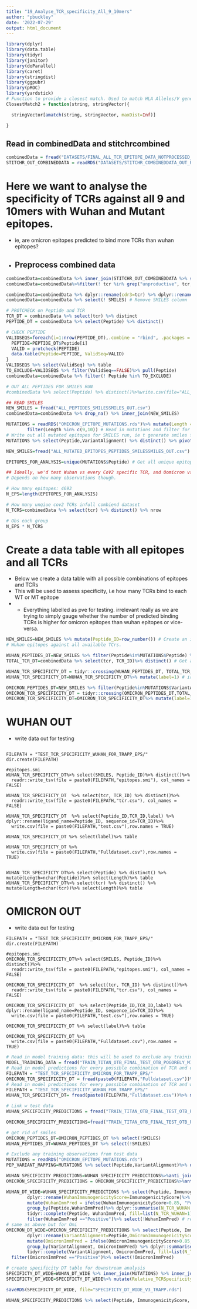 ```yaml
---
title: "19_Analyse_TCR_specificity_All_9_10mers"
author: "pbuckley"
date: '2022-07-29'
output: html_document
---
```


```r
library(dplyr)
library(data.table)
library(tidyr)
library(janitor)
library(doParallel)
library(caret)
library(stringdist)
library(ggpubr)
library(pROC)
library(yardstick)
# Function to provide a closest match. Used to match HLA Alleles/V genes across mixed output styles.
ClosestMatch2 = function(string, stringVector){

  stringVector[amatch(string, stringVector, maxDist=Inf)]

}
```


## Read in combinedData and stitchrcombined

```r
combinedData = fread("DATASETS/FINAL_ALL_TCR_EPITOPE_DATA_NOTPROCESSED_TCRFULL.csv") # This is the combined data from all datasets.
STITCHR_OUT_COMBINEDDATA = readRDS("DATASETS/STITCHR_COMBINEDDATA_OUT_PROCESSED.rds") # STICHR info

```

# Here we want to analyse the specificity of TCRs against all 9 and 10mers with Wuhan and Mutant epitopes.
- ie, are omicron epitopes predicted to bind more TCRs than wuhan epitopes?
-
## Preprocess combined data

```r

combinedData=combinedData %>% inner_join(STITCHR_OUT_COMBINEDDATA %>% select(TCR_ID, TRB_aa_no_leader_no_constant, TRBV, TRBJ)%>% distinct()) # Add in TCR info from stitchr
combinedData=combinedData%>%filter(! tcr %in% grep("unproductive", tcr,value = T)) # Remove unproductive TCRs

combinedData=combinedData %>% dplyr::rename(cdr3=tcr) %>% dplyr::rename(tcr = TRB_aa_no_leader_no_constant) # Rename tcr to cdr3 and TRB to tcr
combinedData=combinedData %>% select(! SMILES) # Remove SMILES column

# PROTCHECK on Peptide and TCR
TCR_DT = combinedData %>% select(tcr) %>% distinct
PEPTIDE_DT = combinedData %>% select(Peptide) %>% distinct()

# CHECK PEPTIDE
VALIDSEQS=foreach(i=1:nrow(PEPTIDE_DT),.combine = "rbind", .packages = c("data.table","dplyr","protr"))%do% {
  PEPTIDE=PEPTIDE_DT$Peptide[i]
  VALID = protcheck(PEPTIDE)
  data.table(Peptide=PEPTIDE, ValidSeq=VALID)
}
VALIDSEQS %>% select(ValidSeq) %>% table
TO_EXCLUDE=VALIDSEQS %>% filter(ValidSeq==FALSE)%>% pull(Peptide)
combinedData=combinedData %>% filter(! Peptide %in% TO_EXCLUDE)

# OUT ALL PEPTIDES FOR SMILES RUN
#combinedData %>% select(Peptide) %>% distinct()%>%write.csv(file="ALL_PEPTIDES_SMILES.csv",quote=FALSE,row.names=FALSE)

## READ SMILES
NEW_SMILES = fread("ALL_PEPTIDES_SMILESSMILES_OUT.csv")
combinedData=combinedData %>% drop_na() %>% inner_join(NEW_SMILES)


```

```r

MUTATIONS = readRDS("OMICRON_EPITOPE_MUTATIONS.rds")%>% mutate(Length = nchar(Peptide))%>%
        filter(Length %in% c(9,10)) # Read in mutations and filter for 9 and 10mers
# Write out all mutated epitopes for SMILES run, ie t generate smiles for all epitopes of interest
MUTATIONS %>% select(Peptide,VariantAlignment) %>% distinct() %>% pivot_longer(cols = c("Peptide","VariantAlignment")) %>% select(value) %>% dplyr::rename(Peptide=value)%>%write.csv(file="ALL_MUTATED_EPITOPES_PEPTIDES_SMILES.csv",quote=FALSE,row.names=FALSE)

NEW_SMILES=fread("ALL_MUTATED_EPITOPES_PEPTIDES_SMILESSMILES_OUT.csv") # Read in smiles for all mutated epitopes

EPITOPES_FOR_ANALYSIS=unique(MUTATIONS$Peptide) # Get all unique epitopes for analysis

## Ideally, we'd test Wuhan vs every CoV2 specific TCR, and Oomicron vs every cov2 specific TCR, and compare the # > threshold for binding.
# Depends on how many observations though. 

# How many epitopes: 4693
N_EPS=length(EPITOPES_FOR_ANALYSIS)

# How many unqiue cov2 TCRs infull combiend dataset
N_TCRS=combinedData %>% select(tcr) %>% distinct() %>% nrow

# Obs each group 
N_EPS * N_TCRS


```

# Create a data table with all epitopes and all TCRs
- Below we create a data table with all possible combinations of epitopes and TCRs
- This will be used to assess specificity, i.e how many TCRs bind to each WT or MT epitope
- - Everything labelled as pve for testing. irrelevant really as we are trying to simply gauge whether the number of predicted binding TCRs is higher for omicron epitopes than wuhan epitopes or vice-versa.
```r
NEW_SMILES=NEW_SMILES %>% mutate(Peptide_ID=row_number()) # Create an id for each peptide
# Wuhan epitopes against all available TCrs.

WUHAN_PEPTIDES_DT=NEW_SMILES %>% filter(Peptide%in%MUTATIONS$Peptide) %>% select(Peptide, Peptide_ID, SMILES)%>% distinct() # Get all wuhan epitopes
TOTAL_TCR_DT=combinedData %>% select(tcr, TCR_ID)%>% distinct() # Get all TCRs

WUHAN_TCR_SPECIFICTY_DT = tidyr::crossing(WUHAN_PEPTIDES_DT, TOTAL_TCR_DT) # Create a data table with all possible combinations of Wuhan epitopes and TCRs
WUHAN_TCR_SPECIFICTY_DT=WUHAN_TCR_SPECIFICTY_DT%>% mutate(label=1) # irrelevant really, just label everything as pve

OMICRON_PEPTIDES_DT=NEW_SMILES %>% filter(Peptide%in%MUTATIONS$VariantAlignment) %>% select(Peptide, Peptide_ID, SMILES)%>% distinct() # Get all Omicron epitopes uniquely
OMICRON_TCR_SPECIFICITY_DT = tidyr::crossing(OMICRON_PEPTIDES_DT,TOTAL_TCR_DT) # Create a data table with all possible combinations of Omicron epitopes and TCRs
OMICRON_TCR_SPECIFICITY_DT=OMICRON_TCR_SPECIFICITY_DT%>% mutate(label=1) # irrelevant really, just label everything as pve.


```

# WUHAN OUT
- write data out for testing
```{}

FILEPATH = "TEST_TCR_SPECIFICITY_WUHAN_FOR_TRAPP_EPS/"
dir.create(FILEPATH)

#epitopes.smi
WUHAN_TCR_SPECIFICTY_DT%>% select(SMILES, Peptide_ID)%>% distinct()%>%
  readr::write_tsv(file = paste0(FILEPATH,"epitopes.smi"), col_names = FALSE)

WUHAN_TCR_SPECIFICTY_DT  %>% select(tcr, TCR_ID) %>% distinct()%>%
  readr::write_tsv(file = paste0(FILEPATH,"tcr.csv"), col_names = FALSE)

WUHAN_TCR_SPECIFICTY_DT  %>% select(Peptide_ID,TCR_ID,label) %>% dplyr::rename(ligand_name=Peptide_ID, sequence_id=TCR_ID)%>%
  write.csv(file = paste0(FILEPATH,"test.csv"),row.names = TRUE)

WUHAN_TCR_SPECIFICTY_DT %>% select(label)%>% table

WUHAN_TCR_SPECIFICTY_DT %>%
  write.csv(file = paste0(FILEPATH,"Fulldataset.csv"),row.names = TRUE)

```


```{}

WUHAN_TCR_SPECIFICTY_DT%>% select(Peptide) %>% distinct() %>% mutate(Length=nchar(Peptide))%>% select(Length)%>% table
WUHAN_TCR_SPECIFICTY_DT%>% select(tcr) %>% distinct() %>% mutate(Length=nchar(tcr))%>% select(Length)%>% table

```

# OMICRON OUT
- write data out for testing
```{}
FILEPATH = "TEST_TCR_SPECIFICITY_OMICRON_FOR_TRAPP_EPS/"
dir.create(FILEPATH)

#epitopes.smi
OMICRON_TCR_SPECIFICITY_DT%>% select(SMILES, Peptide_ID)%>% distinct()%>%
  readr::write_tsv(file = paste0(FILEPATH,"epitopes.smi"), col_names = FALSE)

OMICRON_TCR_SPECIFICITY_DT  %>% select(tcr, TCR_ID) %>% distinct()%>%
  readr::write_tsv(file = paste0(FILEPATH,"tcr.csv"), col_names = FALSE)

OMICRON_TCR_SPECIFICITY_DT  %>% select(Peptide_ID,TCR_ID,label) %>% dplyr::rename(ligand_name=Peptide_ID, sequence_id=TCR_ID)%>%
  write.csv(file = paste0(FILEPATH,"test.csv"),row.names = TRUE)

OMICRON_TCR_SPECIFICITY_DT %>% select(label)%>% table

OMICRON_TCR_SPECIFICITY_DT %>%
  write.csv(file = paste0(FILEPATH,"Fulldataset.csv"),row.names = TRUE)

```


```r
# Read in model training data: this will be used to exclude any training observations from test data
MODEL_TRAINING_DATA = fread("TRAIN_TITAN_OTB_FINAL_TEST_OTB_POGORELY_MIRA_NOWUHANMUT_100K_NO_OMI_NVE/Fulldataset.csv")%>% inner_join(combinedData %>% select(Peptide_ID,Peptide) %>% distinct())%>% inner_join(combinedData %>% select(TCR_ID, tcr) %>% distinct())%>% select(! c(TCR_ID, Peptide_ID,SMILES,label))
# Read in model predictions for every possible combination of TCR and omicron epitopes
FILEPATH = "TEST_TCR_SPECIFICITY_OMICRON_FOR_TRAPP_EPS/"
OMICRON_TCR_SPECIFICITY_DT = fread(paste0(FILEPATH,"Fulldataset.csv"))%>% mutate(ID=row_number())
# Read in model predictions for every possible combination of TCR and wuhan epitopes
FILEPATH = "TEST_TCR_SPECIFICITY_WUHAN_FOR_TRAPP_EPS/"
WUHAN_TCR_SPECIFICTY_DT= fread(paste0(FILEPATH,"Fulldataset.csv"))%>% mutate(ID=row_number())

# Link w test data
WUHAN_SPECIFICITY_PREDICTIONS = fread("TRAIN_TITAN_OTB_FINAL_TEST_OTB_POGORELY_MIRA_NOWUHANMUT_100K_NO_OMI_NVE/test_fine_tuned/OTB_POG/results/TEST_TCR_SPECIFICITY_WUHAN_FOR_TRAPP_EPS.csv")%>% t()%>% as.data.table()%>% dplyr::rename(ImmunogenicityScore=V1, Immunogenicity=V2)%>% mutate(Dataset = "WuhanSpecificity")%>% mutate(ID=row_number())%>% inner_join(WUHAN_TCR_SPECIFICTY_DT %>% select(!label))%>%mutate(Subset="Wuhan")

OMICRON_SPECIFICITY_PREDICTIONS=fread("TRAIN_TITAN_OTB_FINAL_TEST_OTB_POGORELY_MIRA_NOWUHANMUT_100K_NO_OMI_NVE/test_fine_tuned/OTB_POG/results/TEST_TCR_SPECIFICITY_OMICRON_FOR_TRAPP_EPS.csv")%>% t()%>% as.data.table()%>% dplyr::rename(ImmunogenicityScore=V1, Immunogenicity=V2)%>% mutate(Dataset = "OmicronSpecificity")%>% mutate(ID=row_number())%>% inner_join(OMICRON_TCR_SPECIFICITY_DT%>% select(!label))%>%mutate(Subset="Omicron")


```


```r
# get rid of smiles
OMICRON_PEPTIDES_DT=OMICRON_PEPTIDES_DT %>% select(!SMILES)
WUHAN_PEPTIDES_DT=WUHAN_PEPTIDES_DT %>% select(!SMILES)

```



```r
# Exclude any training observations from test data
MUTATIONS = readRDS("OMICRON_EPITOPE_MUTATIONS.rds")
PEP_VARIANT_MAPPING=MUTATIONS %>% select(Peptide,VariantAlignment)%>% distinct()

WUHAN_SPECIFICITY_PREDICTIONS=WUHAN_SPECIFICITY_PREDICTIONS%>%anti_join(MODEL_TRAINING_DATA)
OMICRON_SPECIFICITY_PREDICTIONS = OMICRON_SPECIFICITY_PREDICTIONS%>%anti_join(MODEL_TRAINING_DATA)

```





```r

WUHAN_DT_WIDE=WUHAN_SPECIFICITY_PREDICTIONS %>% select(Peptide, ImmunogenicityScore, tcr)%>% distinct()%>%
        dplyr::rename(WuhanImmunogenicityScore=ImmunogenicityScore)%>%
        mutate(WuhanImmPred = ifelse(WuhanImmunogenicityScore>0.85, "Positive","Negative"))%>% # set binary classification of pve if >0.85
        group_by(Peptide,WuhanImmPred)%>% dplyr::summarise(N_TCR_WUHAN = n())%>% ungroup()%>% # count number of TCRs per epitope predicted to bind
        tidyr::complete(Peptide, WuhanImmPred, fill=list(N_TCR_WUHAN=1))%>% # if no TCRs predicted, impute with 1 (sa we know immunogenic, so binds at least a single TCR)
        filter(WuhanImmPred =="Positive")%>% select(!WuhanImmPred) # retain number of pve predictions per epitope
# same as above but for Omi
OMICRON_DT_WIDE=OMICRON_SPECIFICITY_PREDICTIONS %>% select(Peptide, ImmunogenicityScore, tcr)%>% distinct()%>%
        dplyr::rename(VariantAlignment=Peptide,OmicronImmunogenicityScore=ImmunogenicityScore)%>%
        mutate(OmicronImmPred = ifelse(OmicronImmunogenicityScore>0.85, "Positive","Negative")) %>%
        group_by(VariantAlignment, OmicronImmPred) %>% dplyr::summarise(N_TCR_OMICRON = n())%>% ungroup()%>%
        tidyr::complete(VariantAlignment, OmicronImmPred, fill=list(N_TCR_OMICRON=1))%>%
  filter(OmicronImmPred =="Positive")%>% select(!OmicronImmPred)

# create specificity DT table for downstream analysis
SPECIFICTY_DT_WIDE=WUHAN_DT_WIDE %>% inner_join(MUTATIONS) %>% inner_join(OMICRON_DT_WIDE)%>% distinct()
SPECIFICTY_DT_WIDE=SPECIFICTY_DT_WIDE%>% mutate(Relative_TCRSpecificity = log(N_TCR_OMICRON/N_TCR_WUHAN)) # calculate relative specificity Omi/Wuhan

saveRDS(SPECIFICTY_DT_WIDE, file="SPECIFICTY_DT_WIDE_V3_TRAPP.rds")

```

```r

WUHAN_SPECIFICITY_PREDICTIONS %>% select(Peptide, ImmunogenicityScore, tcr)%>% distinct()%>% dplyr::rename(WuhanImmunogenicityScore=ImmunogenicityScore)%>% mutate(WuhanImmPred = ifelse(WuhanImmunogenicityScore>0.85, "Positive","Negative"))

```












